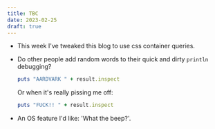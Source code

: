 ```yaml
---
title: TBC
date: 2023-02-25
draft: true
---
```


* This week I've tweaked this blog to use css container queries.

* Do other people add random words to their quick and dirty `println` debugging?

  ```ruby
  puts "AARDVARK " + result.inspect
  ```

  Or when it's really pissing me off:

  ```ruby
  puts "FUCK!! " + result.inspect
  ```

* An OS feature I'd like: 'What the beep?'.
